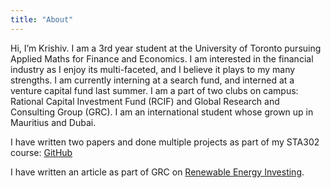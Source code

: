 ```yaml
---
title: "About"
---
```


Hi, I'm Krishiv. I am a 3rd year student at the University of Toronto pursuing Applied Maths for Finance and Economics. I am interested in the financial industry as I enjoy its multi-faceted, and I believe it plays to my many strengths. I am currently interning at a search fund, and interned at a venture capital fund last summer. I am a part of two clubs on campus: Rational Capital Investment Fund (RCIF) and Global Research and Consulting Group (GRC). I am an international student whose grown up in Mauritius and Dubai.

I have written two papers and done multiple projects as part of my STA302 course: [GitHub](https://github.com/Krishiv-J)

I have written an article as part of GRC on [Renewable Energy Investing](https://insights.grcglobalgroup.com/renewable-energy-investing-how-investors-can-maximise-returns-while-saving-the-planet-2/).
